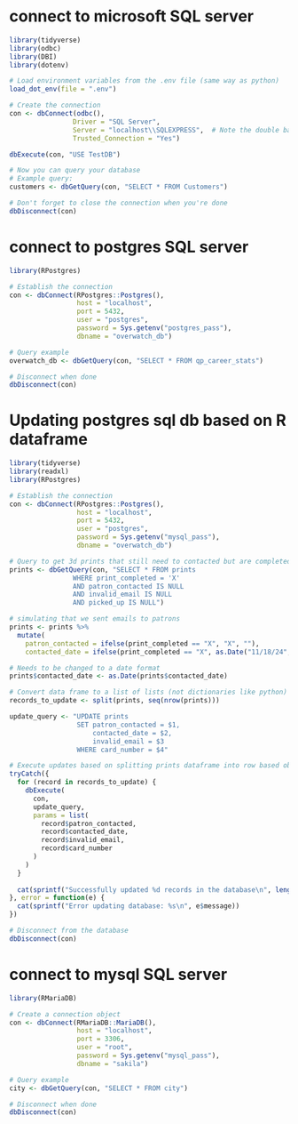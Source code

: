 # connect to microsoft SQL server
```r
library(tidyverse)
library(odbc)
library(DBI)
library(dotenv)

# Load environment variables from the .env file (same way as python)
load_dot_env(file = ".env")

# Create the connection
con <- dbConnect(odbc(),
                Driver = "SQL Server",
                Server = "localhost\\SQLEXPRESS",  # Note the double backslash
                Trusted_Connection = "Yes")

dbExecute(con, "USE TestDB")

# Now you can query your database
# Example query:
customers <- dbGetQuery(con, "SELECT * FROM Customers")

# Don't forget to close the connection when you're done
dbDisconnect(con)
```


# connect to postgres SQL server
```r
library(RPostgres)

# Establish the connection
con <- dbConnect(RPostgres::Postgres(), 
                 host = "localhost", 
                 port = 5432, 
                 user = "postgres", 
                 password = Sys.getenv("postgres_pass"), 
                 dbname = "overwatch_db")

# Query example
overwatch_db <- dbGetQuery(con, "SELECT * FROM qp_career_stats")

# Disconnect when done
dbDisconnect(con)
```


# Updating postgres sql db based on R dataframe
```r
library(tidyverse)
library(readxl)
library(RPostgres)

# Establish the connection
con <- dbConnect(RPostgres::Postgres(), 
                 host = "localhost", 
                 port = 5432, 
                 user = "postgres", 
                 password = Sys.getenv("mysql_pass"), 
                 dbname = "overwatch_db")

# Query to get 3d prints that still need to contacted but are completed 
prints <- dbGetQuery(con, "SELECT * FROM prints
                WHERE print_completed = 'X'
                AND patron_contacted IS NULL
                AND invalid_email IS NULL
                AND picked_up IS NULL")

# simulating that we sent emails to patrons
prints <- prints %>% 
  mutate(
    patron_contacted = ifelse(print_completed == "X", "X", ""),
    contacted_date = ifelse(print_completed == "X", as.Date("11/18/24", format = "%m/%d/%y"), NA))

# Needs to be changed to a date format
prints$contacted_date <- as.Date(prints$contacted_date)

# Convert data frame to a list of lists (not dictionaries like python)
records_to_update <- split(prints, seq(nrow(prints)))

update_query <- "UPDATE prints 
                 SET patron_contacted = $1,
                     contacted_date = $2,
                     invalid_email = $3
                 WHERE card_number = $4"

# Execute updates based on splitting prints dataframe into row based observations
tryCatch({
  for (record in records_to_update) {
    dbExecute(
      con, 
      update_query, 
      params = list(
        record$patron_contacted,
        record$contacted_date,
        record$invalid_email,
        record$card_number
      )
    )
  }
  
  cat(sprintf("Successfully updated %d records in the database\n", length(records_to_update)))
}, error = function(e) {
  cat(sprintf("Error updating database: %s\n", e$message))
})

# Disconnect from the database
dbDisconnect(con)
```




# connect to mysql SQL server
```r
library(RMariaDB)

# Create a connection object
con <- dbConnect(RMariaDB::MariaDB(), 
                 host = "localhost", 
                 port = 3306, 
                 user = "root", 
                 password = Sys.getenv("mysql_pass"), 
                 dbname = "sakila")

# Query example
city <- dbGetQuery(con, "SELECT * FROM city")

# Disconnect when done
dbDisconnect(con)
```

